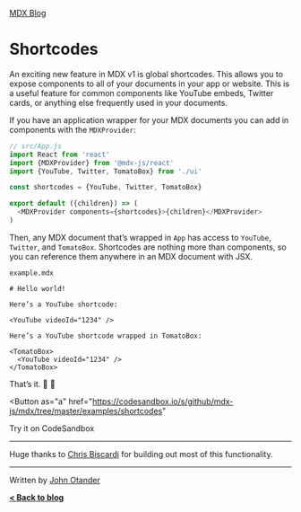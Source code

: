 
[MDX Blog](/blog)

# Shortcodes

An exciting new feature in MDX v1 is global shortcodes. This
allows you to expose components to all of your documents in
your app or website. This is a useful feature for common
components like YouTube embeds, Twitter cards, or anything
else frequently used in your documents.

If you have an application wrapper for your MDX documents
you can add in components with the `MDXProvider`:

```js
// src/App.js
import React from 'react'
import {MDXProvider} from '@mdx-js/react'
import {YouTube, Twitter, TomatoBox} from './ui'

const shortcodes = {YouTube, Twitter, TomatoBox}

export default ({children}) => (
  <MDXProvider components={shortcodes}>{children}</MDXProvider>
)
```

Then, any MDX document that’s wrapped in `App` has access to
`YouTube`, `Twitter`, and `TomatoBox`. Shortcodes are nothing
more than components, so you can reference them anywhere in an
MDX document with JSX.

`example.mdx`

```mdx
# Hello world!

Here’s a YouTube shortcode:

<YouTube videoId="1234" />

Here’s a YouTube shortcode wrapped in TomatoBox:

<TomatoBox>
  <YouTube videoId="1234" />
</TomatoBox>
```

That’s it. :tada: :rocket:

<Button
  as="a"
  href="https://codesandbox.io/s/github/mdx-js/mdx/tree/master/examples/shortcodes"
>
  Try it on CodeSandbox
</Button>

---

Huge thanks to [Chris Biscardi](https://christopherbiscardi.com)
for building out most of this functionality.

---

Written by [John Otander](https://johno.com)

**[&lt; Back to blog](/blog)**
